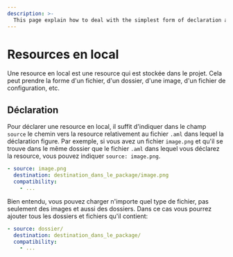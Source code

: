 ```yaml
---
description: >-
  This page explain how to deal with the simplest form of declaration and resources in a project.
---
```


# Resources en local

Une resource en local est une resource qui est stockée dans le projet. Cela peut prendre la forme d'un fichier, d'un dossier, d'une image, d'un fichier de configuration, etc.

## Déclaration

Pour déclarer une resource en local, il suffit d'indiquer dans le champ `source` le chemin vers la resource relativement au fichier `.aml` dans lequel la déclaration figure. Par exemple, si vous avez un fichier `image.png` et qu'il se trouve dans le même dossier que le fichier `.aml` dans lequel vous déclarez la resource, vous pouvez indiquer `source: image.png`.

<FileTree>
  <FileTree.Folder name="playbook" defaultOpen>
    <FileTree.Folder name=".git">
        <FileTree.File name="..." />
    </FileTree.Folder>
    <FileTree.Folder name=".aiop">
        <FileTree.File name="inventory_config.yml" />
        <FileTree.File name="inventory.yml" />
        <FileTree.File name="playbook.yml" />
    </FileTree.Folder>
    <FileTree.Folder name="resources" defaultOpen>
        <FileTree.File name=".aml" />
        <FileTree.File name="image.png" />
    </FileTree.Folder>
  </FileTree.Folder>
</FileTree>

```yaml {1-2} filename="resources/.aml"
- source: image.png
  destination: destination_dans_le_package/image.png
  compatibility:
    - ...
```

Bien entendu, vous pouvez charger n'importe quel type de fichier, pas seulement des images et aussi des dossiers. Dans ce cas vous pourrez ajouter tous les dossiers et fichiers qu'il contient:

<FileTree>
  <FileTree.Folder name="playbook" defaultOpen>
    <FileTree.Folder name=".git">
        <FileTree.File name="..." />
    </FileTree.Folder>
    <FileTree.Folder name=".aiop">
        <FileTree.File name="inventory_config.yml" />
        <FileTree.File name="inventory.yml" />
        <FileTree.File name="playbook.yml" />
    </FileTree.Folder>
    <FileTree.Folder name="resources" defaultOpen>
        <FileTree.File name=".aml" />
      <FileTree.Folder name="dossier" defaultOpen>
        <FileTree.File name="image.png" />
      </FileTree.Folder>
    </FileTree.Folder>
  </FileTree.Folder>
</FileTree>

```yaml filename="resources/.aml" /dossier/
- source: dossier/
  destination: destination_dans_le_package/
  compatibility:
    - ...
```
